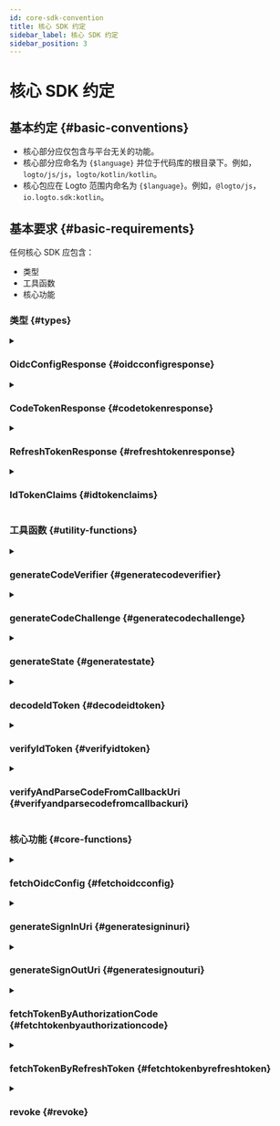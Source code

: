 ```yaml
---
id: core-sdk-convention
title: 核心 SDK 约定
sidebar_label: 核心 SDK 约定
sidebar_position: 3
---
```


# 核心 SDK 约定

## 基本约定 \{#basic-conventions}

- 核心部分应仅包含与平台无关的功能。
- 核心部分应命名为 `{$language}` 并位于代码库的根目录下。例如，`logto/js/js`，`logto/kotlin/kotlin`。
- 核心包应在 Logto 范围内命名为 `{$language}`。例如，`@logto/js`，`io.logto.sdk:kotlin`。

## 基本要求 \{#basic-requirements}

任何核心 SDK 应包含：

- 类型
- 工具函数
- 核心功能

### 类型 \{#types}

<details>
  <summary>

### OidcConfigResponse \{#oidcconfigresponse}

</summary>

身份提供商 (IdP) 的配置，可以通过 `/oidc/.well-known/openid-configuration` API 获取。

**属性**

| 名称                  | 类型     |
| --------------------- | -------- |
| authorizationEndpoint | `string` |
| tokenEndpoint         | `string` |
| endSessionEndpoint    | `string` |
| revocationEndpoint    | `string` |
| jwksUri               | `string` |
| issuer                | `string` |

</details>

<details>
  <summary>

### CodeTokenResponse \{#codetokenresponse}

</summary>

`/oidc/token` 的响应数据（通过授权码）。

**属性**

| 名称         | 类型     | 必需 |
| ------------ | -------- | ---- |
| accessToken  | `string` | ✅   |
| refreshToken | `string` |      |
| idToken      | `string` | ✅   |
| scope        | `string` | ✅   |
| expiresIn    | `number` | ✅   |

</details>

<details>
  <summary>

### RefreshTokenResponse \{#refreshtokenresponse}

</summary>

通过刷新令牌刷新令牌时，`/oidc/token` 的响应数据（通过刷新令牌）。

**属性**

| 名称         | 类型     | 必需 |
| ------------ | -------- | ---- |
| accessToken  | `string` | ✅   |
| refreshToken | `string` | ✅   |
| idToken      | `string` |      |
| scope        | `string` | ✅   |
| expiresIn    | `number` | ✅   |

</details>

<details>
  <summary>

### IdTokenClaims \{#idtokenclaims}

</summary>

ID 令牌携带的声明。

**属性**

| 名称     | 类型     | 必需 |
| -------- | -------- | ---- |
| sub      | `string` | ✅   |
| aud      | `string` | ✅   |
| exp      | `number` | ✅   |
| iat      | `number` | ✅   |
| iss      | `string` | ✅   |
| atHash   | `string` |      |
| username | `string` |      |
| name     | `string` |      |
| avatar   | `string` |      |

</details>

### 工具函数 \{#utility-functions}

<details>
  <summary>

### generateCodeVerifier \{#generatecodeverifier}

</summary>

生成一个代码验证器。  
代码验证器的长度硬编码为 64。  
返回值必须加密为 URL 安全的 base64 格式字符串。

**参考**

- [PKCE](https://oauth.net/2/pkce/)

**参数**

无。

**返回类型**

`string`

</details>

<details id="generatecodeverifier">
  <summary>

### generateCodeChallenge \{#generatecodechallenge}

</summary>

基于代码验证器生成代码挑战。  
此方法加密代码验证器，并以 URL 安全的 Base64 格式返回结果。  
我们在 Logto V1 中将加密算法硬编码为 `SHA-256`。

**参考**

- [PKCE](https://oauth.net/2/pkce/)

**参数**

| 名称         | 类型     | 备注                         |
| ------------ | -------- | ---------------------------- |
| codeVerifier | `string` | 由 generateCodeVerifier 生成 |

**返回类型**

`string`

</details>

<details>
  <summary>

### generateState \{#generatestate}

</summary>

"State" 用于防止 CSRF 攻击。  
"State" 的长度硬编码为 64。  
返回的结果字符串必须加密为 URL 安全的 base64 格式字符串。

**参考**

- [CSRF](https://datatracker.ietf.org/doc/html/rfc6749#section-10.12)

**参数**

无。

**返回类型**

`string`

</details>

<details>
  <summary>

### decodeIdToken \{#decodeidtoken}

</summary>

解码一个 ID 令牌而不进行秘密验证。  
返回一个 `IdTokenClaims`，其中包含所有在有效负载部分的令牌声明。

**参数**

| 名称  | 类型     |
| ----- | -------- |
| token | `string` |

**返回类型**

`IdTokenClaims`

**抛出**

- `token` 不是有效的 JWT。

</details>

<details>
  <summary>

### verifyIdToken \{#verifyidtoken}

</summary>

验证一个 ID 令牌是否合法。

**验证签名密钥**

OIDC 支持 JSON Web Key Set。
此函数接受来自第三方库 (jose) 的 `JsonWebKeySet` 对象进行验证。

```json
// JsonWebKeySet 示例
{
  "keys": [
    {
      "kty": "RSA",
      "use": "sig",
      "kid": "xxxx",
      "e": "xxxx",
      "n": "xxxx"
    }
  ]
}
```

**验证声明**

- 验证 ID 令牌中的 `iss` 是否与此令牌的发行者匹配。
- 验证 `aud`（受众）声明是否等于客户端 ID。
- 验证当前时间是否在过期时间之前。
- 验证签发时间 (`iat`) 是否不超过当前时间的 +/- 1 分钟。

**参考**

- [OpenID connect core - ID Token Validation](https://openid.net/specs/openid-connect-core-1_0.html#IDTokenValidation)

**参数**

| 名称     | 类型            |
| -------- | --------------- |
| idToken  | `string`        |
| clientId | `string`        |
| issuer   | `string`        |
| jwks     | `JsonWebKeySet` |

**返回类型**

`void`

**抛出**

- 验证签名密钥失败
- 验证声明失败

</details>

<details>
  <summary>

### verifyAndParseCodeFromCallbackUri \{#verifyandparsecodefromcallbackuri}

</summary>

验证登录回调 URI 是否合法，并返回从回调 URI 中提取的 `code`。

**验证回调 URI**

- 验证 `callbackUri` 应以 `redirectUri` 开头
- 验证 `callbackUri` 中没有 `error`（参见 [Error Response](https://datatracker.ietf.org/doc/html/rfc6749#section-4.1.2.1) 中的重定向 URI）。
- 验证 `callbackUri` 包含 `state`，应等于你在 `generateSignInUri` 中指定的 `state` 值。
- 验证 `callbackUri` 包含参数值 `code`，你将在请求 `/oidc/token`（通过刷新令牌）时使用。

**参数**

| 名称        | 类型     |
| ----------- | -------- |
| callbackUri | `string` |
| redirectUri | `string` |
| state       | `string` |

**返回类型**

`string`

**抛出**

- 验证失败

</details>

### 核心功能 \{#core-functions}

<details>
  <summary>

### fetchOidcConfig \{#fetchoidcconfig}

</summary>

通过请求 `/oidc/.well-known/openid-configuration` 返回 `OidcConfigResponse`。

**参数**

| 名称     | 类型     | 备注          |
| -------- | -------- | ------------- |
| endpoint | `string` | OIDC 服务端点 |

**返回类型**

`OidcConfigResponse`

**抛出**

- 获取失败

</details>

<details>
  <summary>

### generateSignInUri \{#generatesigninuri}

</summary>

**参数**

| 名称                  | 类型       | 必需 | 备注                               |
| --------------------- | ---------- | ---- | ---------------------------------- |
| authorizationEndpoint | `string`   | ✅   |                                    |
| clientId              | `string`   | ✅   |                                    |
| redirectUri           | `string`   | ✅   |                                    |
| codeChallenge         | `string`   | ✅   |                                    |
| state                 | `string`   | ✅   |                                    |
| scopes                | `string[]` |      | 实现可能会根据语言规范而有所不同。 |
| resources             | `string[]` |      | 实现可能会根据语言规范而有所不同。 |
| prompt                | `string`   |      | 默认值：`consent`。                |

URL 将基于 `authorizationEndpoint` 生成，并包含以下查询参数：

**登录 URL 查询参数**

| 查询键                | 必需 | 备注                                                                                     |
| --------------------- | ---- | ---------------------------------------------------------------------------------------- |
| client_id             | ✅   |                                                                                          |
| redirect_uri          | ✅   |                                                                                          |
| code_challenge        | ✅   |                                                                                          |
| code_challenge_method | ✅   | 硬编码为 S256。                                                                          |
| state                 | ✅   |                                                                                          |
| scope                 | ✅   | scope 始终包含 openid 和 offline_access，即使输入的 scope 提供了空或空的 scope 值。      |
| resource              |      | 我们可以多次将 resource 添加到 uri，后端会将它们转换为列表。例如 `resource=a&resource=b` |
| response_type         | ✅   | 硬编码为 code。                                                                          |
| prompt                | ✅   |                                                                                          |

**返回类型**

`string`

</details>

<details>
  <summary>

### generateSignOutUri \{#generatesignouturi}

</summary>

**参数**

| 名称                  | 类型     | 必需 |
| --------------------- | -------- | ---- |
| endSessionEndpoint    | `string` | ✅   |
| idToken               | `string` | ✅   |
| postLogoutRedirectUri | `string` |      |

要生成的 URL 将基于 `endSessionEndpoint`，并包含以下查询参数：

**注销 URL 查询参数**

| 查询键                   | 必需 | 备注                                |
| ------------------------ | ---- | ----------------------------------- |
| id_token_hint            | ✅   | 输入的 `idToken` 参数               |
| post_logout_redirect_uri |      | 输入的 `postLogoutRedirectUri` 参数 |

**返回类型**

`string`

</details>

<details>
  <summary>

### fetchTokenByAuthorizationCode \{#fetchtokenbyauthorizationcode}

</summary>

通过请求 `/oidc/token`（通过授权码）获取令牌 (`CodeTokenResponse`)。

**参数**

| 名称          | 类型     | 必需 |
| ------------- | -------- | ---- |
| tokenEndpoint | `string` | ✅   |
| code          | `string` | ✅   |
| codeVerifier  | `string` | ✅   |
| clientId      | `string` | ✅   |
| redirectUri   | `string` | ✅   |
| resource      | `string` |      |

**HTTP 请求**

- 端点：`/oidc/token`
- 方法：`POST`
- 内容类型：`application/x-www-form-urlencoded`
- 负载：

| 查询键        | 类型                           | 必需 |
| ------------- | ------------------------------ | ---- |
| grant_type    | `string: 'authorization_code'` | ✅   |
| code          | `string`                       | ✅   |
| code_verifier | `string`                       | ✅   |
| client_id     | `string`                       | ✅   |
| redirect_uri  | `string`                       | ✅   |
| resource      | `string`                       |      |

**返回类型**

`CodeTokenResponse`

**抛出**

- 获取失败

</details>

<details>
  <summary>

### fetchTokenByRefreshToken \{#fetchtokenbyrefreshtoken}

</summary>

通过 `/oidc/token`（通过刷新令牌）获取令牌 (`RefreshTokenTokenResponse`)。

**参数**

| 名称          | 类型       | 必需 |
| ------------- | ---------- | ---- |
| tokenEndpoint | `string`   | ✅   |
| clientId      | `string`   | ✅   |
| refreshToken  | `string`   | ✅   |
| resource      | `string`   |      |
| scopes        | `string[]` |      |

**HTTP 请求**

- 端点：`/oidc/token`
- 方法：`POST`
- 内容类型：`application/x-www-form-urlencoded`
- 负载：

| 查询键        | 类型                      | 必需 | 备注                                                |
| ------------- | ------------------------- | ---- | --------------------------------------------------- |
| grant_type    | `string: 'refresh_token'` | ✅   |                                                     |
| refresh_token | `string`                  | ✅   |                                                     |
| client_id     | `string`                  | ✅   |                                                     |
| resource      | `string`                  |      |                                                     |
| scope         | `string`                  |      | 我们用空格连接 `scopes` 值来构造这个 `scope` 字符串 |

**返回类型**

`RefreshTokenTokenResponse`

**抛出**

- 获取失败

</details>

<details>
  <summary>

### revoke \{#revoke}

</summary>

请求 `/oidc/token/revocation` API 通知授权服务器先前获取的刷新或访问令牌不再需要。

**参数**

| 名称               | 类型     | 备注         |
| ------------------ | -------- | ------------ |
| revocationEndpoint | `string` |              |
| clientId           | `string` |              |
| token              | `string` | 要撤销的令牌 |

**HTTP 请求**

- 端点：`/oidc/token/revocation`
- 方法：`POST`
- 内容类型：`application/x-www-form-urlencoded`
- 负载：

| 查询键    | 类型     |
| --------- | -------- |
| client_id | `string` |
| token     | `string` |

**返回类型**

`void`

**抛出**

- 撤销失败

</details>
